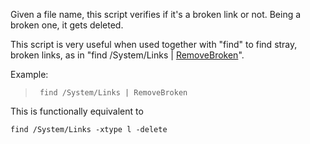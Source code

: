 Given a file name, this script verifies if it's a broken link or not. Being a broken one, it gets deleted. 

This script is very useful when used together with "find" to find stray, broken links, as in 
"find /System/Links | [[RemoveBroken]]".

Example:
<blockquote>
  find /System/Links | RemoveBroken <br/>
</blockquote>

This is functionally equivalent to
 find /System/Links -xtype l -delete
{{Scripts}}
